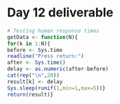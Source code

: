Day 12 deliverable
========================================================
```r
# Testing human response times
getData <- function(N){
for(k in 1:N){
before <- Sys.time
readline("Press return:")
after <- Sys.time()
delay <- as.numeric(after-before)
cat(rep("\n",20))
result[k] <- delay
Sys.sleep(runif(1,min=1,max=5))}
return(result)}
```


